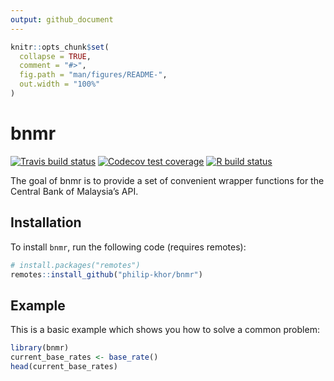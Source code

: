 ```yaml
---
output: github_document
---
```


<!-- README.md is generated from README.Rmd. Please edit that file -->

```r
knitr::opts_chunk$set(
  collapse = TRUE,
  comment = "#>",
  fig.path = "man/figures/README-",
  out.width = "100%"
)
```
# bnmr
<!-- badges: start -->
[![Travis build status](https://travis-ci.org/philip-khor/bnmr.svg?branch=master)](https://travis-ci.org/philip-khor/bnmr)
[![Codecov test coverage](https://codecov.io/gh/philip-khor/bnmr/branch/master/graph/badge.svg)](https://codecov.io/gh/philip-khor/bnmr?branch=master)
[![R build status](https://github.com/philip-khor/bnmr/workflows/R-CMD-check/badge.svg)](https://github.com/philip-khor/bnmr/actions)
<!-- badges: end -->
  
The goal of bnmr is to provide a set of convenient wrapper functions for the Central Bank of Malaysia's API. 

## Installation


To install `bnmr`, run the following code (requires remotes):

```r
# install.packages("remotes")
remotes::install_github("philip-khor/bnmr")
```

## Example

This is a basic example which shows you how to solve a common problem:

```r
library(bnmr)
current_base_rates <- base_rate()
head(current_base_rates)
```
